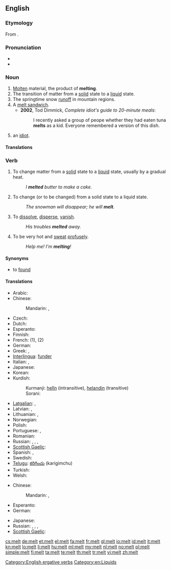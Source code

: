 {{also|mélt}}
==English==

===Etymology===
From {{etyl|ang}} {{term|meltan|lang=ang}}.

===Pronunciation===
* {{audio|en-us-melt.ogg|Audio (US)}}
* {{rhymes|ɛlt}}

===Noun===
{{en-noun|s|-}}

# [[molten|Molten]] material, the product of '''melting'''.
# The transition of matter from a [[solid]] state to a [[liquid]] state.
# The springtime snow [[runoff]] in mountain regions.
# A [[melt sandwich]].
#* '''2002''', Tod Dimmick, ''Complete idiot's guide to 20-minute meals‎'':
#*: I recently asked a group of peope whether they had eaten tuna '''melts''' as a kid. Everyone remembered a version of this dish.
#{{UK|slang}} an [[idiot]].

====Translations====

===Verb===
{{en-verb|melts|melting|'''[[melted]]''' or rarely '''[[molt]]'''|'''[[melted]]''' or '''[[molten]]'''}}

# {{transitive}} To change matter from a [[solid]] state to a [[liquid]] state, usually by a gradual heat.
#: ''I '''melted''' butter to make a cake.''
# {{intransitive|ergative}} To change (or to be changed) from a solid state to a liquid state.
#: ''The snowman will disappear; he will '''melt'''.''
# {{intransitive|figuratively|colloquial}} To [[dissolve]], [[disperse]], [[vanish]].
#: ''His troubles '''melted''' away.''
# {{intransitive|colloquial}} To be very hot and [[sweat]] [[profuse]]ly.
#: ''Help me! I'm '''melting'''!''

====Synonyms====
* {{sense|change from solid to liquid}} to [[found#Etymology 3|found]]

====Translations====
{{trans-top|to change from a solid to a liquid}}
* Arabic: {{t|ar|انصهر|tr=inSáhara|sc=Arab}}
* Chinese:
*: Mandarin: {{qualifier|snow, ice}} {{t|zh|融化|tr=rónghuà|sc=Hani}}, {{qualifier|metal}} {{t|zh|熔化|tr=rónghuà|sc=Hani}}
* Czech: {{t-|cs|tavit}}
* Dutch: {{t+|nl|smelten}}
* Esperanto: {{t+|eo|fandi|xs=Esperanto}}
* Finnish: {{t+|fi|sulaa}}
* French: {{t+|fr|fondre}} (1), {{t|fr|se dissoudre}} (2)
* German: {{t+|de|schmelzen}}
* Greek: {{t+|el|τήκω}}, {{t|el|λίωνω}}
* [[Interlingua]]: [[funder]]
* Italian: {{t+|it|sciogliere}}, {{t+|it|fondere}}
* Japanese: {{t|ja|溶ける|tr=とける, tokeru|sc=Jpan}}
* Korean: {{t|ko|녹다|tr=nokda|sc=Kore}}
* Kurdish:
*: Kurmanji: [[helîn]] (intransitive), [[helandin]] (transitive)
*: Sorani: {{t|ku|توانه‌وه‌|tr=twAnawa|sc=ku-Arab}}
{{trans-mid}}
* [[Latgalian]]: {{qualifier|snow, ice, butter}} {{tø|ltg|laistīs}}, {{qualifier|metal}} {{tø|ltg|laydinuot}}
* Latvian: {{t|lv|kust}}, {{t|lv|kausēt}}
* Lithuanian: {{t|lt|tirpti}}, {{t|lt|leistis}}
* Norwegian: {{t+|no|smelte}}
* Polish: {{t-|pl|topić}}
* Portuguese: {{t+|pt|derreter}}, {{t+|pt|fundir}}
* Romanian: {{t+|ro|topi}}
* Russian: {{qualifier|snow, ice, butter, hope}} {{t|ru|таять|tr=tájat’}} {{impf}}, {{t|ru|растаять|tr=rastájat’|sc=Cyrl}} {{pf.}}, {{qualifier|metal, plastic}} {{t|ru|плавиться|tr=plávit’sja}} {{impf}}, {{t|ru|расплавиться|tr=rasplávit’sja|sc=Cyrl}} {{pf.}}
* [[Scottish Gaelic]]: {{t-|gd|leagh|xs=Scottish Gaelic}}
* Spanish: {{t-|es|derretir}}, {{t|es|derretirse}}
* Swedish: {{t+|sv|smälta}}
* [[Telugu]]: [[కరిగించు]] (karigimchu)
* Turkish: {{t|tr|erimek}}
* Welsh: {{t|cy|toddi}}
{{trans-bottom}}

{{trans-top|to change or be changed from a solid to a liquid}}
* Chinese:
*: Mandarin: {{t|zh|使融化|tr=shǐ rónghuà|sc=Hani}}, {{t|zh|使熔化|tr=shǐ rónghuà|sc=Hani}}
* Esperanto: {{t-|eo|fandiĝi|xs=Esperanto}}
* German: {{t|de|zum Schmelzen bringen}}
{{trans-mid}}
* Japanese: {{t|ja|溶かす|tr=とかす, tokasu|sc=Jpan}}
* Russian: {{t|ru|растапливать|tr=rastáplivat'|sc=Cyrl}} {{impf}}, {{t|ru|растопить|tr=rastopít'|sc=Cyrl}} {{pf.}}, {{t|ru|расплавлять|tr=rasplavlját'|sc=Cyrl}} {{impf}}, {{t|ru|расплавить|tr=rasplávit’|sc=Cyrl}} {{pf.}}
* [[Scottish Gaelic]]: {{t-|gd|leagh|xs=Scottish Gaelic}}
{{trans-bottom}}

[[Category:English ergative verbs]]
[[Category:en:Liquids]]

[[cs:melt]]
[[de:melt]]
[[et:melt]]
[[el:melt]]
[[fa:melt]]
[[fr:melt]]
[[gl:melt]]
[[io:melt]]
[[id:melt]]
[[it:melt]]
[[kn:melt]]
[[lo:melt]]
[[li:melt]]
[[hu:melt]]
[[ml:melt]]
[[my:melt]]
[[nl:melt]]
[[no:melt]]
[[pl:melt]]
[[simple:melt]]
[[fi:melt]]
[[ta:melt]]
[[te:melt]]
[[th:melt]]
[[tr:melt]]
[[vi:melt]]
[[zh:melt]]